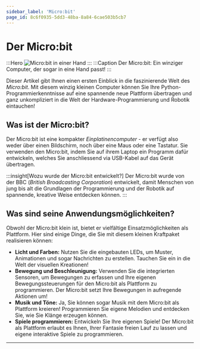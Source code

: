 ```yaml
---
sidebar_label: 'Micro:bit'
page_id: 8c6f0935-5dd3-48ba-8a84-6cae503b5cb7
---
```


# Der Micro:bit
:::Hero
![Micro:bit in einer Hand](./img/microbit_in_hand.jpeg)
:::
:::Caption
Der Micro:bit: Ein winziger Computer, der sogar in eine Hand passt!
:::

Dieser Artikel gibt Ihnen einen ersten Einblick in die faszinierende Welt des _Micro:bit_. Mit diesem winzig kleinen
Computer können Sie Ihre Python-Programmierkenntnisse auf eine spannende neue Plattform übertragen und ganz
unkompliziert in die Welt der Hardware-Programmierung und Robotik eintauchen!

## Was ist der Micro:bit?
Der Micro:bit ist eine kompakter _Einplatinencomputer_ - er verfügt also weder über einen Bildschirm, noch über eine
Maus oder eine Tastatur. Sie verwenden den Micro:bit, indem Sie auf ihrem Laptop ein Programm dafür entwickeln, welches
Sie anschliessend via USB-Kabel auf das Gerät übertragen.

:::insight[Wozu wurde der Micro\:bit entwickelt?]
Der Micro:bit wurde von der BBC (_British Broadcasting Corporation_) entwickelt, damit Menschen von jung bis alt die
Grundlagen der Programmierung und der Robotik auf spannende, kreative Weise entdecken können.
:::

## Was sind seine Anwendungsmöglichkeiten?
Obwohl der Micro:bit klein ist, bietet er vielfältige Einsatzmöglichkeiten als Plattform. Hier sind einige Dinge, die
Sie mit diesem kleinen Kraftpaket realisieren können:
- **Licht und Farben:** Nutzen Sie die eingebauten LEDs, um Muster, Animationen und sogar Nachrichten zu erstellen.
  Tauchen Sie ein in die Welt der visuellen Kreationen!
- **Bewegung und Beschleunigung:** Verwenden Sie die integrierten Sensoren, um Bewegungen zu erfassen und Ihre eigenen
  Bewegungssteuerungen für den Micro:bit als Plattform zu programmieren. Der Micro:bit setzt Ihre Bewegungen in
  aufregende Aktionen um!
- **Musik und Töne:** Ja, Sie können sogar Musik mit dem Micro:bit als Plattform kreieren! Programmieren Sie eigene
  Melodien und entdecken Sie, wie Sie Klänge erzeugen können.
- **Spiele programmieren:** Entwickeln Sie Ihre eigenen Spiele! Der Micro:bit als Plattform erlaubt es Ihnen, Ihrer
  Fantasie freien Lauf zu lassen und eigene interaktive Spiele zu programmieren.

---

